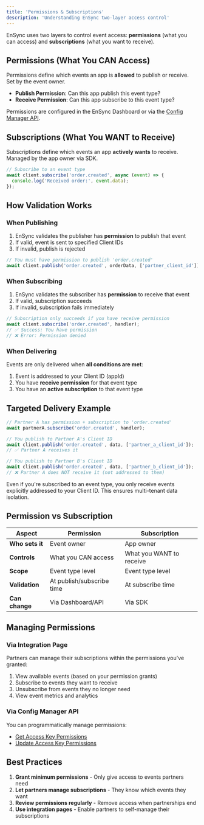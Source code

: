 ```yaml
---
title: 'Permissions & Subscriptions'
description: 'Understanding EnSync two-layer access control'
---
```


EnSync uses two layers to control event access: **permissions** (what you can access) and **subscriptions** (what you want to receive).

## Permissions (What You CAN Access)

Permissions define which events an app is **allowed** to publish or receive. Set by the event owner.

- **Publish Permission**: Can this app publish this event type?
- **Receive Permission**: Can this app subscribe to this event type?

Permissions are configured in the EnSync Dashboard or via the [Config Manager API](/api-reference/endpoint/access-keys/update-permissions).

## Subscriptions (What You WANT to Receive)

Subscriptions define which events an app **actively wants** to receive. Managed by the app owner via SDK.

```javascript
// Subscribe to an event type
await client.subscribe('order.created', async (event) => {
  console.log('Received order:', event.data);
});
```

## How Validation Works

### When Publishing

1. EnSync validates the publisher has **permission** to publish that event
2. If valid, event is sent to specified Client IDs
3. If invalid, publish is rejected

```javascript
// You must have permission to publish 'order.created'
await client.publish('order.created', orderData, ['partner_client_id']);
```

### When Subscribing

1. EnSync validates the subscriber has **permission** to receive that event
2. If valid, subscription succeeds
3. If invalid, subscription fails immediately

```javascript
// Subscription only succeeds if you have receive permission
await client.subscribe('order.created', handler);
// ✅ Success: You have permission
// ❌ Error: Permission denied
```

### When Delivering

Events are only delivered when **all conditions are met**:

1. Event is addressed to your Client ID (appId)
2. You have **receive permission** for that event type
3. You have an **active subscription** to that event type

## Targeted Delivery Example

```javascript
// Partner A has permission + subscription to 'order.created'
await partnerA.subscribe('order.created', handler);

// You publish to Partner A's Client ID
await client.publish('order.created', data, ['partner_a_client_id']);
// ✅ Partner A receives it

// You publish to Partner B's Client ID
await client.publish('order.created', data, ['partner_b_client_id']);
// ❌ Partner A does NOT receive it (not addressed to them)
```

<Warning>
Even if you're subscribed to an event type, you only receive events explicitly addressed to your Client ID. This ensures multi-tenant data isolation.
</Warning>

## Permission vs Subscription

| Aspect | Permission | Subscription |
|--------|-----------|--------------|
| **Who sets it** | Event owner | App owner |
| **Controls** | What you CAN access | What you WANT to receive |
| **Scope** | Event type level | Event type level |
| **Validation** | At publish/subscribe time | At subscribe time |
| **Can change** | Via Dashboard/API | Via SDK |

## Managing Permissions

### Via Integration Page

Partners can manage their subscriptions within the permissions you've granted:

1. View available events (based on your permission grants)
2. Subscribe to events they want to receive
3. Unsubscribe from events they no longer need
4. View event metrics and analytics

### Via Config Manager API

You can programmatically manage permissions:

- [Get Access Key Permissions](/api-reference/endpoint/access-keys/get-permissions)
- [Update Access Key Permissions](/api-reference/endpoint/access-keys/update-permissions)

## Best Practices

1. **Grant minimum permissions** - Only give access to events partners need
2. **Let partners manage subscriptions** - They know which events they want
3. **Review permissions regularly** - Remove access when partnerships end
4. **Use integration pages** - Enable partners to self-manage their subscriptions
